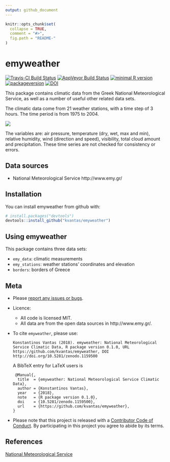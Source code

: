 ```yaml
---
output: github_document
---
```


<!-- README.md is generated from README.Rmd. Please edit that file -->

```r
knitr::opts_chunk$set(
  collapse = TRUE,
  comment = "#>",
  fig.path = "README-"
)
```

# emyweather

[![Travis-CI Build Status](https://travis-ci.org/kvantas/emyweather.svg?branch=master)](https://travis-ci.org/kvantas/emyweather)
[![AppVeyor Build Status](https://ci.appveyor.com/api/projects/status/github/kvantas/emyweather?branch=master&svg=true)](https://ci.appveyor.com/project/kvantas/emyweather)
[![minimal R version](https://img.shields.io/badge/R%3E%3D-3.4.0-6666ff.svg)](https://cran.r-project.org/)
[![packageversion](https://img.shields.io/badge/Package%20version-0.1.0-orange.svg?style=flat-square)](https://github.com/kvantas/emyweather)
[![DOI](https://zenodo.org/badge/DOI/10.5281/zenodo.1159500.svg)](https://doi.org/10.5281/zenodo.1159500)


This package contains climatic data from the Greek National  Meteorological Service, as well as a number of useful other related data  sets.

The climatic data come from 21 weather stations, with a time step of 3 hours. The time period is from 1975 to 2004.

![](./man/figures/stations_map.png)

The variables are: air pressure, temperature (dry, wet, max and min), relative humidity, wind (direction and speed), visibility, total cloud amount and precipitation. These time series are not checked for consistency or errors.

## Data sources

 * National Meteorological Service http://www.emy.gr/

## Installation

You can install emyweather from github with:

```r
# install.packages("devtools")
devtools::install_github("kvantas/emyweather")
```

## Using emyweather

This package contains three data sets:

 * `emy_data`: climatic measurements
 * `emy_stations`: weather stations' coordinates and elevation
 * `borders`: borders of Greece

## Meta

* Please [report any issues or bugs](https://github.com/kvantas/emyweather/issues).
* Licence:
    + All code is licensed MIT.
    + All data are from the open data sources in http://www.emy.gr/.
* To cite `emyweather`, please use:
  ```
  Konstantinos Vantas (2018). emyweather: National Meteorological Service Climatic Data, R package version 0.1.0, URL https://github.com/kvantas/emyweather, DOI http://doi.org/10.5281/zenodo.1159500
  ```
  A BibTeX entry for LaTeX users is
  ```
   @Manual{,
    title  = {emyweather: National Meteorological Service Climatic Data},
    author = {Konstantinos Vantas},
    year   = {2018},
    note   = {R package version 0.1.0},
    doi    = {10.5281/zenodo.1159500},
    url    = {https://github.com/kvantas/emyweather},
  }
  ```
* Please note that this project is released with a [Contributor Code of Conduct](/CONDUCT.md). By participating in this project you agree to abide by its terms.

## References
[National Meteorological Service](http://www.emy.gr/)

